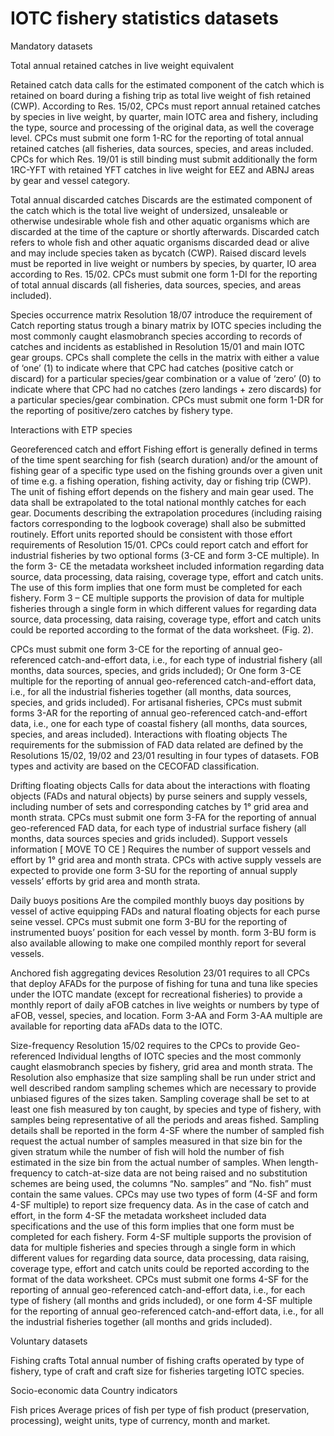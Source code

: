 # IOTC fishery statistics datasets

Mandatory datasets

Total annual retained catches in live weight equivalent

Retained catch data calls for the estimated component of the catch which is retained on board during a fishing trip as total live weight of fish retained (CWP). According to Res. 15/02, CPCs must report annual retained catches by species in live weight, by quarter, main IOTC area and fishery, including the type, source and processing of the original data, as well the coverage level. 
CPCs must submit one form 1-RC for the reporting of total annual retained catches (all fisheries, data sources, species, and areas included.
CPCs for which Res. 19/01 is still binding must submit additionally the form 1RC-YFT with retained YFT catches in live weight for EEZ and ABNJ areas by gear and vessel category. <!--decommissioned-->

Total annual discarded catches
Discards are the estimated component of the catch which is the total live weight of undersized, unsaleable or otherwise undesirable whole fish and other aquatic organisms which are discarded at the time of the capture or shortly afterwards. Discarded catch refers to whole fish and other aquatic organisms discarded dead or alive and may include species taken as bycatch (CWP). Raised discard levels must be reported in live weight or numbers by species, by quarter, IO area according to Res. 15/02.
CPCs must submit one form 1-DI for the reporting of total annual discards (all fisheries, data sources, species, and areas included).

Species occurrence matrix 
Resolution 18/07 introduce the requirement of Catch reporting status trough a binary matrix by IOTC species including the most commonly caught elasmobranch species according to records of catches and incidents as established in Resolution 15/01 and main IOTC gear groups. CPCs shall complete the cells in the matrix with either a value of ‘one’ (1) to indicate where that CPC had catches (positive catch or discard) for a particular species/gear combination or a value of ‘zero’ (0) to indicate where that CPC had no catches (zero landings + zero discards) for a particular species/gear combination.
CPCs must submit one form 1-DR for the reporting of positive/zero catches by fishery type.

Interactions with ETP species
<!--To be added-->

Georeferenced catch and effort 
Fishing effort is generally defined in terms of the time spent searching for fish (search duration) and/or the amount of fishing gear of a specific type used on the fishing grounds over a given unit of time e.g. a fishing operation, fishing activity, day or fishing trip (CWP). The unit of fishing effort depends on the fishery and main gear used. The data shall be extrapolated to the total national monthly catches for each gear. Documents describing the extrapolation procedures (including raising factors corresponding to the logbook coverage) shall also be submitted routinely. Effort units reported should be consistent with those effort requirements of Resolution 15/01. 
CPCs could report catch and effort for industrial fisheries by two optional forms (3-CE and form 3-CE multiple). In the form 3- CE the metadata worksheet included information regarding data source, data processing, data raising, coverage type, effort and catch units. The use of this form implies that one form must be completed for each fishery. Form 3 – CE multiple supports the provision of data for multiple fisheries through a single form in which different values for regarding data source, data processing, data raising, coverage type, effort and catch units could be reported according to the format of the data worksheet. (Fig. 2).

CPCs must submit one form 3-CE for the reporting of annual geo-referenced catch-and-effort data, i.e., for each type of industrial fishery (all months, data sources, species, and grids included); Or One form 3-CE multiple for the reporting of annual geo-referenced catch-and-effort data, i.e., for all the industrial fisheries together (all months, data sources, species, and grids included).
For artisanal fisheries, CPCs must submit forms 3-AR for the reporting of annual geo-referenced catch-and-effort data, i.e., one for each type of coastal fishery (all months, data sources, species, and areas included).
Interactions with floating objects
The requirements for the submission of FAD data related are defined by the Resolutions 15/02, 19/02 and 23/01 resulting in four types of datasets. FOB types and activity are based on the CECOFAD  classification.

Drifting floating objects
Calls for data about the interactions with floating objects (FADs and natural objects) by purse seiners and supply vessels, including number of sets and corresponding catches by 1° grid area and month strata. CPCs must submit one form 3-FA for the reporting of annual geo-referenced FAD data, for each type of industrial surface fishery (all months, data sources species and grids included).
Support vessels information [ MOVE TO CE ]
Requires the number of support vessels and effort by 1° grid area and month strata. CPCs with active supply vessels are expected to provide one form 3-SU for the reporting of annual supply vessels’ efforts by grid area and month strata. 

Daily buoys positions 
Are the compiled monthly buoys day positions by vessel of active equipping FADs and natural floating objects for each purse seine vessel.  CPCs must submit one form 3-BU for the reporting of instrumented buoys’ position for each vessel by month. form 3-BU form is also available allowing to make one compiled monthly report for several vessels.

Anchored fish aggregating devices
Resolution 23/01 requires to all CPCs that deploy AFADs for the purpose of fishing for tuna and tuna like species under the IOTC mandate (except for recreational fisheries) to provide a monthly report of daily aFOB catches in live weights or numbers by type of aFOB, vessel, species, and location. Form 3-AA and Form 3-AA multiple are available for reporting data aFADs data to the IOTC.

Size-frequency 
Resolution 15/02 requires to the CPCs to provide Geo-referenced Individual lengths of IOTC species and the most commonly caught elasmobranch species by fishery, grid area and month strata. The Resolution also emphasize that size sampling shall be run under strict and well described random sampling schemes which are necessary to provide unbiased figures of the sizes taken. Sampling coverage shall be set to at least one fish measured by ton caught, by species and type of fishery, with samples being representative of all the periods and areas fished. 
Sampling details shall be reported in the form 4-SF where the number of sampled fish request the actual number of samples measured in that size bin for the given stratum while the number of fish will hold the number of fish estimated in the size bin from the actual number of samples. When length-frequency to catch-at-size data are not being raised and no substitution schemes are being used, the columns "No. samples" and "No. fish" must contain the same values.
CPCs may use two types of form (4-SF and form 4-SF multiple) to report size frequency data. As in the case of catch and effort, in the form 4-SF the metadata worksheet included data specifications and the use of this form implies that one form must be completed for each fishery. Form 4-SF multiple supports the provision of data for multiple fisheries and species through a single form in which different values for regarding data source, data processing, data raising, coverage type, effort and catch units could be reported according to the format of the data worksheet.
CPCs must submit one forms 4-SF for the reporting of annual geo-referenced catch-and-effort data, i.e., for each type of fishery (all months and grids included), or one form 4-SF multiple for the reporting of annual geo-referenced catch-and-effort data, i.e., for all the industrial fisheries together (all months and grids included).

Voluntary datasets

Fishing crafts
Total annual number of fishing crafts operated by type of fishery, type of craft and craft size for fisheries targeting IOTC species. 

Socio-economic data
Country indicators
<!--to be added-->

Fish prices
Average prices of fish per type of fish product (preservation, processing), weight units, type of currency, month and market.



